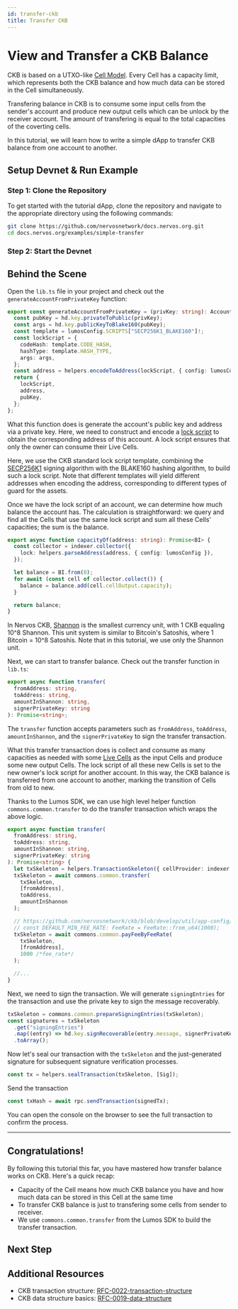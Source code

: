 ```yaml
---
id: transfer-ckb
title: Transfer CKB
---
```



# View and Transfer a CKB Balance

<TutorialHeader
  time={TRANSFEROVERVIEW.time}
  topics={TRANSFEROVERVIEW.topics}
  tools={TRANSFEROVERVIEW.tools}
/>

CKB is based on a UTXO-like [Cell Model](/docs/tech-explanation/cell-model). Every Cell has a capacity limit, which represents both the CKB balance and how much data can be stored in the Cell simultaneously.

Transfering balance in CKB is to consume some input cells from the sender's account and produce new output cells which can be unlock by the receiver account. The amount of transfering is equal to the total capacities of the coverting cells.

In this tutorial, we will learn how to write a simple dApp to transfer CKB balance from one account to another.

## Setup Devnet & Run Example

### Step 1: Clone the Repository

To get started with the tutorial dApp, clone the repository and navigate to the appropriate directory using the following commands:

```bash {2}
git clone https://github.com/nervosnetwork/docs.nervos.org.git
cd docs.nervos.org/examples/simple-transfer
```

### Step 2: Start the Devnet

<SetupProject imageSrc="img/dapps/transfer-dapp.jpg" />

## Behind the Scene

Open the `lib.ts` file in your project and check out the `generateAccountFromPrivateKey` function:

```ts
export const generateAccountFromPrivateKey = (privKey: string): Account => {
  const pubKey = hd.key.privateToPublic(privKey);
  const args = hd.key.publicKeyToBlake160(pubKey);
  const template = lumosConfig.SCRIPTS["SECP256K1_BLAKE160"]!;
  const lockScript = {
    codeHash: template.CODE_HASH,
    hashType: template.HASH_TYPE,
    args: args,
  };
  const address = helpers.encodeToAddress(lockScript, { config: lumosConfig });
  return {
    lockScript,
    address,
    pubKey,
  };
};
```

What this function does is generate the account's public key and address via a private key. Here, we need to construct and encode a [lock script](/docs/tech-explanation/glossary#lock-script) to obtain the corresponding address of this account. A lock script ensures that only the owner can consume their Live Cells.

Here, we use the CKB standard lock script template, combining the [SECP256K1](https://github.com/nervosnetwork/rfcs/blob/master/rfcs/0024-ckb-genesis-script-list/0024-ckb-genesis-script-list.md#secp256k1blake160) signing algorithm with the BLAKE160 hashing algorithm, to build such a lock script. Note that different templates will yield different addresses when encoding the address, corresponding to different types of guard for the assets.

Once we have the lock script of an account, we can determine how much balance the account has. The calculation is straightforward: we query and find all the Cells that use the same lock script and sum all these Cells' capacities; the sum is the balance.

```ts
export async function capacityOf(address: string): Promise<BI> {
  const collector = indexer.collector({
    lock: helpers.parseAddress(address, { config: lumosConfig }),
  });

  let balance = BI.from(0);
  for await (const cell of collector.collect()) {
    balance = balance.add(cell.cellOutput.capacity);
  }

  return balance;
}
```

In Nervos CKB, [Shannon](/docs/tech-explanation/glossary#shannon) is the smallest currency unit, with 1 CKB equaling 10^8 Shannon. This unit system is similar to Bitcoin's Satoshis, where 1 Bitcoin = 10^8 Satoshis. Note that in this tutorial, we use only the Shannon unit.

Next, we can start to transfer balance. Check out the transfer function in `lib.ts`:

```ts
export async function transfer(
  fromAddress: string,
  toAddress: string,
  amountInShannon: string,
  signerPrivateKey: string
): Promise<string>;
```

The `transfer` function accepts parameters such as `fromAddress`, `toAddress`, `amountInShannon`, and the `signerPrivateKey` to sign the transfer transaction.

What this transfer transaction does is collect and consume as many capacities as needed with some [Live Cells](/docs/tech-explanation/glossary#live-cell) as the input Cells and produce some new output Cells. The lock script of all these new Cells is set to the new owner's lock script for another account. In this way, the CKB balance is transferred from one account to another, marking the transition of Cells from old to new.

Thanks to the Lumos SDK, we can use high level helper function `commons.common.transfer` to do the transfer transaction which wraps the above logic.

```ts
export async function transfer(
  fromAddress: string,
  toAddress: string,
  amountInShannon: string,
  signerPrivateKey: string
): Promise<string> {
  let txSkeleton = helpers.TransactionSkeleton({ cellProvider: indexer });
  txSkeleton = await commons.common.transfer(
    txSkeleton,
    [fromAddress],
    toAddress,
    amountInShannon
  );

  // https://github.com/nervosnetwork/ckb/blob/develop/util/app-config/src/legacy/tx_pool.rs#L9
  // const DEFAULT_MIN_FEE_RATE: FeeRate = FeeRate::from_u64(1000);
  txSkeleton = await commons.common.payFeeByFeeRate(
    txSkeleton,
    [fromAddress],
    1000 /*fee_rate*/
  );

  //...
}
```

Next, we need to sign the transaction. We will generate `signingEntries` for the transaction and use the private key to sign the message recoverably.

```ts
txSkeleton = commons.common.prepareSigningEntries(txSkeleton);
const signatures = txSkeleton
  .get("signingEntries")
  .map((entry) => hd.key.signRecoverable(entry.message, signerPrivateKey))
  .toArray();
```

Now let's seal our transaction with the `txSkeleton` and the just-generated signature for subsequent signature verification processes.

```ts
const tx = helpers.sealTransaction(txSkeleton, [Sig]);
```

Send the transaction

```ts
const txHash = await rpc.sendTransaction(signedTx);
```

You can open the console on the browser to see the full transaction to confirm the process.

---

## Congratulations!

By following this tutorial this far, you have mastered how transfer balance works on CKB. Here's a quick recap:

- Capacity of the Cell means how much CKB balance you have and how much data can be stored in this Cell at the same time
- To transfer CKB balance is just to transfering some cells from sender to receiver.
- We use `commons.common.transfer` from the Lumos SDK to build the transfer transaction.

## Next Step

<SwitchToTestnet readmeLink="https://github.com/nervosnetwork/docs.nervos.org/blob/develop/examples/simple-transfer/README.md" />

## Additional Resources

- CKB transaction structure: [RFC-0022-transaction-structure](https://github.com/nervosnetwork/rfcs/blob/master/rfcs/0022-transaction-structure/0022-transaction-structure.md)
- CKB data structure basics: [RFC-0019-data-structure](https://github.com/nervosnetwork/rfcs/blob/master/rfcs/0019-data-structures/0019-data-structures.md)
